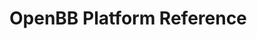 # OpenBB Platform Reference


<ul className="grid grid-cols-1 md:grid-cols-2 lg:grid-cols-3 xl:grid-cols-4 gap-4 -ml-6">
<ReferenceCard
        title="quantitative"
        description="normality, kurtosis, summary, omega_ratio, sortino_ratio, capm, quantile, skewness, sharpe_ratio, unitroot_test"
        url="/platform/reference/quantitative"
    />
<ReferenceCard
        title="corporate"
        description="spot_rates, commercial_paper, ice_bofa, hqm, moody"
        url="/platform/reference/corporate"
    />
<ReferenceCard
        title="rate"
        description="estr, dpcredit, effr, effr_forecast, sonia, ameribor, iorb, ecb"
        url="/platform/reference/rate"
    />
<ReferenceCard
        title="options"
        description="unusual, chains"
        url="/platform/reference/options"
    />
<ReferenceCard
        title="gdp"
        description="nominal, forecast, real"
        url="/platform/reference/gdp"
    />
<ReferenceCard
        title="crypto"
        description="search"
        url="/platform/reference/crypto"
    />
<ReferenceCard
        title="economy"
        description="calendar, risk_premium, cpi"
        url="/platform/reference/economy"
    />
<ReferenceCard
        title="government"
        description="eu_yield_curve, treasury, us_yield_curve"
        url="/platform/reference/government"
    />
<ReferenceCard
        title="calendar"
        description="dividend, split, ipo, earnings"
        url="/platform/reference/calendar"
    />
<ReferenceCard
        title="futures"
        description="curve, load"
        url="/platform/reference/futures"
    />
<ReferenceCard
        title="sec"
        description="schema_files, sic_search, filings, symbol_map, institutions_search, cik_map, rss_litigation"
        url="/platform/reference/sec"
    />
<ReferenceCard
        title="estimates"
        description="consensus, price_target, historical"
        url="/platform/reference/estimates"
    />
<ReferenceCard
        title="discovery"
        description="filings, undervalued_growth, top_retail, growth_tech, active, losers, aggressive_small_caps, gainers,..."
        url="/platform/reference/discovery"
    />
<ReferenceCard
        title="econometrics"
        description="autocorrelation, panel_fixed, unit_root, cointegration, panel_pooled, panel_between, residual_autocorrelation,..."
        url="/platform/reference/econometrics"
    />
<ReferenceCard
        title="fundamental"
        description="filings, management, overview, management_compensation, dividends, balance, balance_growth, ratios, multiples,..."
        url="/platform/reference/fundamental"
    />
<ReferenceCard
        title="ownership"
        description="insider_trading, major_holders, share_statistics, institutional"
        url="/platform/reference/ownership"
    />
<ReferenceCard
        title="price"
        description="nbbo, performance, historical, quote"
        url="/platform/reference/price"
    />
<ReferenceCard
        title="darkpool"
        description="otc"
        url="/platform/reference/darkpool"
    />
<ReferenceCard
        title="news"
        description="company, world"
        url="/platform/reference/news"
    />
<ReferenceCard
        title="shorts"
        description="short_interest, short_volume, fails_to_deliver"
        url="/platform/reference/shorts"
    />
<ReferenceCard
        title="fixedincome"
        description="sofr"
        url="/platform/reference/fixedincome"
    />
<ReferenceCard
        title="compare"
        description="peers"
        url="/platform/reference/compare"
    />
<ReferenceCard
        title="equity"
        description="search, news, market_snapshots, profile"
        url="/platform/reference/equity"
    />
<ReferenceCard
        title="index"
        description="search, fred, available, european, european_constituents, constituents, sp500_multiples, snapshots, market"
        url="/platform/reference/index"
    />
<ReferenceCard
        title="etf"
        description="search, holdings, info, sectors, holdings_date, holdings_performance, countries, price_performance, historical"
        url="/platform/reference/etf"
    />
<ReferenceCard
        title="spreads"
        description="treasury_effr, tmc_effr, tmc"
        url="/platform/reference/spreads"
    />
<ReferenceCard
        title="cftc"
        description="cot, cot_search"
        url="/platform/reference/cftc"
    />
<ReferenceCard
        title="currency"
        description="search"
        url="/platform/reference/currency"
    />
<ReferenceCard
        title="technical"
        description="sma, demark, stoch, obv, ichimoku, ad, bbands, rsi, kc, aroon, vwap, clenow, fisher, wma, adx, donchian, cones,..."
        url="/platform/reference/technical"
    />
</ul>

